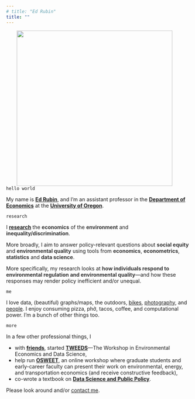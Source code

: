 ```yaml
---
# title: "Ed Rubin"
title: ""
---
```


<!-- <img align="right" src="Photos/edFormal2Tall.jpg" width = "300"> -->
<img align="right" src="Photos/ed-hat.png" width = "425" HSPACE = "50">

<!-- <font color="#18BC9C"><h3>
Assistant Professor of Economics
<br>
University of Oregon
</h3></font>
 -->
<!-- <br> -->
<!-- <br> -->
<!-- <br> -->
<!-- <br> -->

`hello world`

My name is [**Ed Rubin**](bio.html), and I'm an assistant professor in the [**Department of Economics**](https://economics.uoregon.edu) at the [**University of Oregon**](https://www.uoregon.edu).

`research`

I [**research**](research.html) the <b><font color="#333333">economics</font></b> of the <b><font color="#333333">environment</font></b> and <b><font color="#333333">inequality/discrimination</font></b>.

More broadly, I aim to answer policy-relevant questions about <b><font color="#333333">social equity</font></b> and <b><font color="333333">environmental quality</font></b> using tools from <b><font color="#333333">economics</font></b>, <b><font color="#333333">econometrics</font></b>, <b><font color="#333333">statistics</font></b> and <b><font color="#333333">data science</font></b>.

More specifically, my research looks at <b><font color="#333333">how individuals respond to environmental regulation and environmental quality</font></b>—and how these responses may render policy inefficient and/or unequal.

`me`

I love data, (beautiful) graphs/maps, the outdoors, [bikes](https://www.instagram.com/p/CRyaIAwnwFV/?utm_source=ig_web_copy_link), [photography](https://www.instagram.com/edwardarubin/), and [people](https://www.instagram.com/p/CdCiAtbNNSQ/?utm_source=ig_web_copy_link). I enjoy consuming pizza, phở, tacos, coffee, and computational power. I'm a bunch of other things too.

`more`

In a few other professional things, I

- with [**friends**](https://tweeds.io/about/), started [**TWEEDS**](https://tweeds.io)—The Workshop in Environmental Economics and Data Science,
- help run [**OSWEET**](https://edrub.in/osweet.html), an online workshop where graduate students and early-career faculty can present their work on environmental, energy, and transportation economics (and receive constructive feedback),
- co-wrote a textbook on [**Data Science and Public Policy**](https://link.springer.com/book/10.1007/978-3-030-71352-2).

Please look around and/or [contact me](contact.html).
<!-- Calendly link widget begin -->
<!-- <link href="https://assets.calendly.com/assets/external/widget.css" rel="stylesheet">
<script src="https://assets.calendly.com/assets/external/widget.js" type="text/javascript"></script>You can also
<a href="" onclick="Calendly.showPopupWidget('https://calendly.com/edwardarubin');return false;">schedule a meeting in office hours</a>.
 --><!-- Calendly link widget end -->
